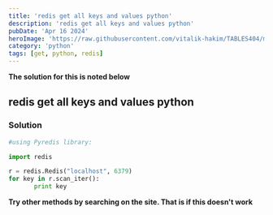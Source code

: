 ```yaml
---
title: 'redis get all keys and values python'
description: 'redis get all keys and values python'
pubDate: 'Apr 16 2024'
heroImage: 'https://raw.githubusercontent.com/vitalik-hakim/TABLES404/main/error_b/python.jpg'
category: 'python'
tags: [get, python, redis]
---
```


**The solution for this is noted below**

## redis get all keys and values python

### Solution

```python
#using Pyredis library:

import redis

r = redis.Redis("localhost", 6379)
for key in r.scan_iter():
       print key
```

**Try other methods by searching on the site. That is if this doesn't work**
